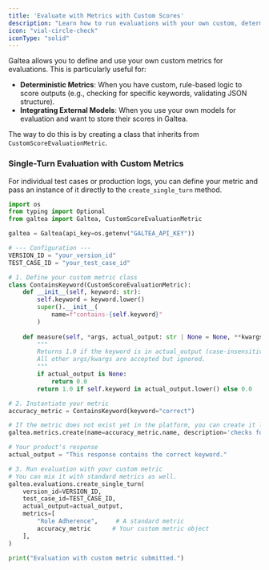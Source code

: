 ```yaml
---
title: 'Evaluate with Metrics with Custom Scores'
description: "Learn how to run evaluations with your own custom, deterministic metrics."
icon: "vial-circle-check"
iconType: "solid"
---
```


Galtea allows you to define and use your own custom metrics for evaluations. This is particularly useful for:
-   **Deterministic Metrics**: When you have custom, rule-based logic to score outputs (e.g., checking for specific keywords, validating JSON structure).
-   **Integrating External Models**: When you use your own models for evaluation and want to store their scores in Galtea.

The way to do this is by creating a class that inherits from `CustomScoreEvaluationMetric`.

### Single-Turn Evaluation with Custom Metrics

For individual test cases or production logs, you can define your metric and pass an instance of it directly to the `create_single_turn` method.

```python
import os
from typing import Optional
from galtea import Galtea, CustomScoreEvaluationMetric

galtea = Galtea(api_key=os.getenv("GALTEA_API_KEY"))

# --- Configuration ---
VERSION_ID = "your_version_id"
TEST_CASE_ID = "your_test_case_id"

# 1. Define your custom metric class
class ContainsKeyword(CustomScoreEvaluationMetric):
    def __init__(self, keyword: str):
        self.keyword = keyword.lower()
        super().__init__(
            name=f"contains-{self.keyword}"
        )
        
    def measure(self, *args, actual_output: str | None = None, **kwargs) -> float:
        """
        Returns 1.0 if the keyword is in actual_output (case-insensitive), 0.0 otherwise.
        All other args/kwargs are accepted but ignored.
        """
        if actual_output is None:
            return 0.0
        return 1.0 if self.keyword in actual_output.lower() else 0.0

# 2. Instantiate your metric
accuracy_metric = ContainsKeyword(keyword="correct")

# If the metric does not exist yet in the platform, you can create it like this:
galtea.metrics.create(name=accuracy_metric.name, description='checks for the presence of the keyword "correct" in the output')

# Your product's response
actual_output = "This response contains the correct keyword."

# 3. Run evaluation with your custom metric
# You can mix it with standard metrics as well.
galtea.evaluations.create_single_turn(
    version_id=VERSION_ID,
    test_case_id=TEST_CASE_ID,
    actual_output=actual_output,
    metrics=[
        "Role Adherence",     # A standard metric
        accuracy_metric      # Your custom metric object
    ],
)

print("Evaluation with custom metric submitted.")
```